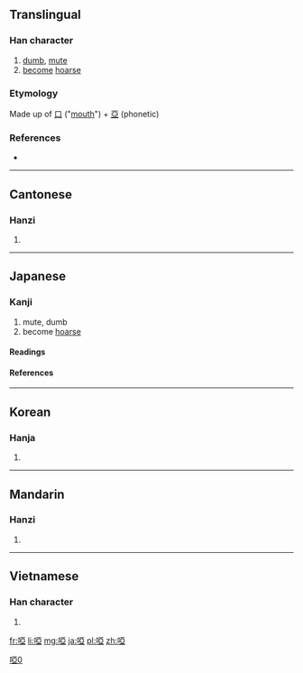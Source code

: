 {{also|哑|唖}}
==Translingual==

===Han character===
{{Han char|rn=30|rad=口|as=08|sn=11|four=6101<sub>7</sub>|canj=口一中一 (RMLM)|ids=⿰[[口]][[亞]]}}

# [[dumb]], [[mute]]
# [[become]] [[hoarse]]

===Etymology===
Made up of [[口]] ("[[mouth]]") + [[亞]] (phonetic)

===References===
* {{Han ref|kx=0196.150|dkj=03835|dj=0417.240|hdz=10636.070|uh=555E|ud=21854|bh=B0D7|bd=45271}}

[[Category:CJKV characters simplified differently in Japan and China|啞0]]

----

==Cantonese==

===Hanzi===
{{yue-hanzi|jyut=|y=a1, a2|sim=哑}}

# {{defn|lang=yue|sort=口08}}

----

==Japanese==
{{ja-forms|[[唖]]|[[哑]]|[[啞]]|}}

===Kanji===
{{ja-kanji|grade=9|rs=口08|style=ky|shin=唖}}

# mute, dumb
# become [[hoarse]]

====Readings====
{{ja-readings
|kanon=[[あ]] (a), [[あく]] (aku)
|goon={{qualifier|rare}}: [[え]] (e), [[やく]] (yaku)
|kun=[[おし]] (oshi)
}}

====References====
{{ja-kref
|ku= 1508
|shift= 3671
|jis= 2F28
|euc=
|freq= ''not ranked''
|nelson= ''not listed''
|newnelson= 827
|halpern= ''not listed''
|kld= ''not listed''
|heisig= ''not listed''
|tuttle= ''not listed''
}}

----

==Korean==

===Hanja===
{{ko-hanja|hangeul=아|rv=a|mr=a}}

# {{defn|lang=ko|sort=口08}}

----

==Mandarin==

===Hanzi===
{{cmn-hanzi|sim=哑|pin=[[yǎ]] ([[ya3]])|wg=ya<sup>3</sup>}}

# {{defn|lang=cmn|sort=口08}}

----

==Vietnamese==

===Han character===
{{vi-hantu|[[á]], [[ạ]], [[ớ]]|rs=口08}}

# {{defn|lang=vi|sort=口08}}

[[fr:啞]]
[[li:啞]]
[[mg:啞]]
[[ja:啞]]
[[pl:啞]]
[[zh:啞]]